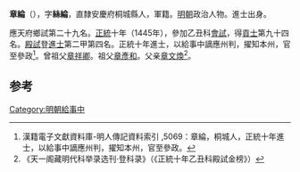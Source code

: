'''章綸'''（{{bd|1416年||？}}），字'''絲綸'''，直隸安慶府桐城縣人，軍籍。[[明朝|明朝]]政治人物。進士出身。

應天府鄉試第二十九名。[[正统_(年号)|正統]]十年（1445年），參加乙丑科[[會試|會試]]，得[[貢士|貢士]]第九十四名。[[殿試|殿試]]登[[進士|進士]]第二甲第四名。正統十年進士，以給事中謫應州判，擢知本州，官至參政<ref>漢籍電子文獻資料庫-明人傳記資料索引 ,5069：章綸，桐城人，正統十年進士，以給事中謫應州判，擢知本州，官至參政。</ref>。曾祖父[[章祥卿|章祥卿]]。祖父[[章彥和|章彥和]]。父亲[[章文煥|章文煥]]<ref>《天一阁藏明代科举录选刊·登科录》（《正統十年乙丑科殿試金榜》）</ref>。

==参考==
{{reflist}}
{{明朝人物小作品}}
{{正統十年乙丑科殿試金榜}}
[[Category:明朝給事中|Category:明朝給事中]]